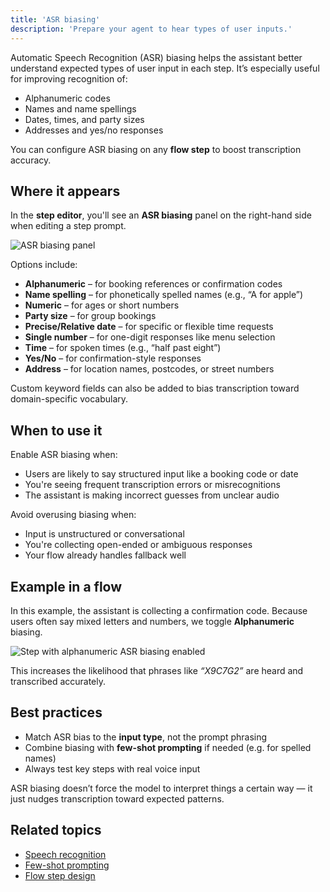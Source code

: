 ```yaml
---
title: 'ASR biasing'
description: 'Prepare your agent to hear types of user inputs.'
---
```


Automatic Speech Recognition (ASR) biasing helps the assistant better understand expected types of user input in each step. It’s especially useful for improving recognition of:

- Alphanumeric codes
- Names and name spellings
- Dates, times, and party sizes
- Addresses and yes/no responses

You can configure ASR biasing on any **flow step** to boost transcription accuracy.

## Where it appears

In the **step editor**, you'll see an **ASR biasing** panel on the right-hand side when editing a step prompt.

![ASR biasing panel](/images/Screenshot%202025-04-11%20at%2013.11.33.png)

Options include:

- **Alphanumeric** – for booking references or confirmation codes
- **Name spelling** – for phonetically spelled names (e.g., “A for apple”)
- **Numeric** – for ages or short numbers
- **Party size** – for group bookings
- **Precise/Relative date** – for specific or flexible time requests
- **Single number** – for one-digit responses like menu selection
- **Time** – for spoken times (e.g., “half past eight”)
- **Yes/No** – for confirmation-style responses
- **Address** – for location names, postcodes, or street numbers

Custom keyword fields can also be added to bias transcription toward domain-specific vocabulary.

## When to use it

Enable ASR biasing when:

- Users are likely to say structured input like a booking code or date
- You're seeing frequent transcription errors or misrecognitions
- The assistant is making incorrect guesses from unclear audio

Avoid overusing biasing when:

- Input is unstructured or conversational
- You're collecting open-ended or ambiguous responses
- Your flow already handles fallback well

## Example in a flow

In this example, the assistant is collecting a confirmation code. Because users often say mixed letters and numbers, we toggle **Alphanumeric** biasing.

![Step with alphanumeric ASR biasing enabled](/images/Screenshot%202025-04-11%20at%2013.11.47.png)

This increases the likelihood that phrases like *“X9C7G2”* are heard and transcribed accurately.

## Best practices

- Match ASR bias to the **input type**, not the prompt phrasing
- Combine biasing with **few-shot prompting** if needed (e.g. for spelled names)
- Always test key steps with real voice input

<Note>
ASR biasing doesn’t force the model to interpret things a certain way — it just nudges transcription toward expected patterns.
</Note>

## Related topics

- [Speech recognition](/speech-recognition)
- [Few-shot prompting](/few-shot-prompting)
- [Flow step design](/flow-steps)